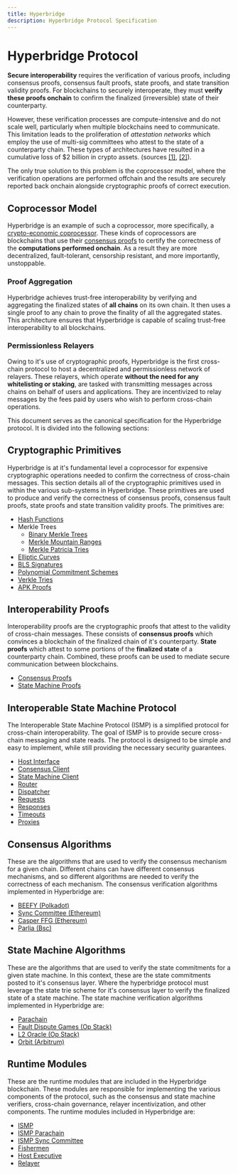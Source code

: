 ```yaml
---
title: Hyperbridge
description: Hyperbridge Protocol Specification
---
```


# Hyperbridge Protocol

**Secure interoperability** requires the verification of various proofs, including consensus proofs, consensus fault proofs, state proofs, and state transition validity proofs. For blockchains to securely interoperate, they must **verify these proofs onchain** to confirm the finalized (irreversible) state of their counterparty.

However, these verification processes are compute-intensive and do not scale well, particularly when multiple blockchains need to communicate. This limitation leads to the proliferation of _attestation networks_ which employ the use of multi-sig committees who attest to the state of a counterparty chain. These types of architectures have resulted in a cumulative loss of $2 billion in crypto assets. (sources [[1]](https://defillama.com/hacks), [[2]](https://rekt.news/leaderboard/)).

The only true solution to this problem is the coprocessor model, where the verification operations are performed offchain and the results are securely reported back onchain alongside cryptographic proofs of correct execution.

## Coprocessor Model

Hyperbridge is an example of such a coprocessor, more specifically, a [crypto-economic coprocessor](https://blog.polytope.technology/cryptoeconomic-coprocessors). These kinds of coprocessors are blockchains that use their [consensus proofs](https://research.polytope.technology/consensus-proofs) to certify the correctness of the **computations performed onchain**. As a result they are more decentralized, fault-tolerant, censorship resistant, and more importantly, unstoppable.

### Proof Aggregation

Hyperbridge achieves trust-free interoperability by verifying and aggregating the finalized states of **all chains** on its own chain. It then uses a single proof to any chain to prove the finality of all the aggregated states. This architecture ensures that Hyperbridge is capable of scaling trust-free interoperability to all blockchains.

### Permissionless Relayers

Owing to it's use of cryptographic proofs, Hyperbridge is the first cross-chain protocol to host a decentralized and permissionless network of relayers. These relayers, which operate **without the need for any whitelisting or staking**, are tasked with transmitting messages across chains on behalf of users and applications. They are incentivized to relay messages by the fees paid by users who wish to perform cross-chain operations.

This document serves as the canonical specification for the Hyperbridge protocol. It is divided into the following sections:

## Cryptographic Primitives

Hyperbridge is at it's fundamental level a coprocessor for expensive cryptographic operations needed to confirm the correctness of cross-chain messages. This section details all of the cryptographic primitives used in within the various sub-systems in Hyperbridge. These primitives are used to produce and verify the correctness of consensus proofs, consensus fault proofs, state proofs and state transition validity proofs. The primitives are:

- [Hash Functions](/cryptography/hash-functions)
- Merkle Trees
  - [Binary Merkle Trees](/cryptography/merkle-trees/binary)
  - [Merkle Mountain Ranges](/cryptography/merkle-trees/mountain-range)
  - [Merkle Patricia Tries](/cryptography/merkle-trees/patricia-trie)
- [Elliptic Curves](/cryptography/elliptic-curves)
- [BLS Signatures](/cryptography/bls)
- [Polynomial Commitment Schemes](/cryptography/polynomial-commitments)
- [Verkle Tries](/cryptography/verkle-tries)
- [APK Proofs](/cryptography/apk-proofs)

## Interoperability Proofs

Interoperability proofs are the cryptographic proofs that attest to the validity of cross-chain messages. These consists of **consensus proofs** which convinces a blockchain of the finalized chain of it's counterparty. **State proofs** which attest to some portions of the **finalized state** of a counterparty chain. Combined, these proofs can be used to mediate secure communication between blockchains.

- [Consensus Proofs](/consensus-proofs)
- [State Machine Proofs](/consensus-proofs)

## Interoperable State Machine Protocol

The Interoperable State Machine Protocol (ISMP) is a simplified protocol for cross-chain interoperability. The goal of ISMP is to provide secure cross-chain messaging and state reads. The protocol is designed to be simple and easy to implement, while still providing the necessary security guarantees.

- [Host Interface](/consensus-proofs)
- [Consensus Client](/consensus-proofs)
- [State Machine Client](/state-proofs)
- [Router](/state-proofs)
- [Dispatcher](/state-proofs)
- [Requests](/state-proofs)
- [Responses](/state-proofs)
- [Timeouts](/state-proofs)
- [Proxies](/state-proofs)

## Consensus Algorithms

These are the algorithms that are used to verify the consensus mechanism for a given chain. Different chains can have different consensus mechanisms, and so different algorithms are needed to verify the correctness of each mechanism. The consensus verification algorithms implemented in Hyperbridge are:

- [BEEFY (Polkadot)](/consensus-proofs)
- [Sync Committee (Ethereum)](/consensus-proofs)
- [Casper FFG (Ethereum)](/state-proofs)
- [Parlia (Bsc)](/state-proofs)

## State Machine Algorithms

These are the algorithms that are used to verify the state commitments for a given state machine. In this context, these are the state commitments posted to it's consensus layer. Where the hyperbridge protocol must leverage the state trie scheme for it's consensus layer to verify the finalized state of a state machine. The state machine verification algorithms implemented in Hyperbridge are:

- [Parachain](/state-proofs)
- [Fault Dispute Games (Op Stack)](/state-proofs)
- [L2 Oracle (Op Stack)](/state-proofs)
- [Orbit (Arbitrum)](/state-proofs)

## Runtime Modules

These are the runtime modules that are included in the Hyperbridge blockchain. These modules are responsible for implementing the various components of the protocol, such as the consensus and state machine verifiers, cross-chain governance, relayer incentivization, and other components. The runtime modules included in Hyperbridge are:

- [ISMP](/consensus-proofs)
- [ISMP Parachain](/consensus-proofs)
- [ISMP Sync Committee](/state-proofs)
- [Fishermen](/state-proofs)
- [Host Executive](/state-proofs)
- [Relayer](/state-proofs)
